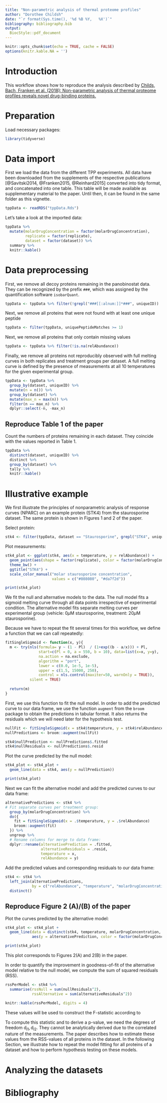 ```yaml
---
title: "Non-parametric analysis of thermal proteome profiles"
author: "Dorothee Childsh"
date: "`r format(Sys.time(), '%d %B %Y,   %X')`"
bibliography: bibliography.bib
output: 
  BiocStyle::pdf_document
---
```


```r
knitr::opts_chunk$set(echo = TRUE, cache = FALSE)
options(knitr.kable.NA = '')
```

# Introduction
This workflow shows how to reproduce the analysis described by [Childs, Bach, Franken et al. (2018): Non-parametric analysis of thermal proteome profiles reveals novel drug-binding proteins.](https://www.biorxiv.org/content/early/2018/07/22/373845)

# Preparation

Load necessary packages:
```r
library(tidyverse)
```

# Data import

First we load the data from the different TPP experiments. All data have been downloaded from the supplements of the respective publications [@Savitski2014, @Franken2015, @Reinhard2015] converted into tidy format, and concatenated into one table. This table will be made available as supplementary material to the paper. Until then, it can be found in the same folder as this vignette.

```r
tppData <- readRDS("tppData.Rds")
```

Let's take a look at the imported data:
```r
tppData %>% 
  mutate(molarDrugConcentration = factor(molarDrugConcentration), 
         replicate = factor(replicate), 
         dataset = factor(dataset)) %>% 
  summary %>% 
  knitr::kable()
```

# Data preprocessing

First, we remove all decoy proteins remaining in the panobinostat data. They can be recognized by the prefix `###`, which was assigned by the quantification software `isobarQuant`.

```r
tppData <- tppData %>% filter(!grepl("###[[:alnum:]]*###", uniqueID))
```

Next, we remove all proteins that were not found with at least one unique peptide
```r
tppData <- filter(tppData, uniquePeptideMatches >= 1)
```

Next, we remove all proteins that only contain missing values
```r
tppData <- tppData %>% filter(!is.na(relAbundance))
```


Finally, we remove all proteins not reproducibly observed with full melting curves in both replicates and treatment groups per dataset.
A full melting curve is defined by the presence of measurements at all 10 temperatures for the given experimental group.

```r
tppData <- tppData %>%
  group_by(dataset, uniqueID) %>%
  mutate(n = n()) %>%
  group_by(dataset) %>%
  mutate(max_n = max(n)) %>% 
  filter(n == max_n) %>%
  dplyr::select(-n, -max_n)
```

## Reproduce Table 1 of the paper
Count the numbers of proteins remaining in each dataset. They coincide with the values reported in Table 1.

```r
tppData %>% 
  distinct(dataset, uniqueID) %>% 
  distinct %>% 
  group_by(dataset) %>% 
  tally %>%
  knitr::kable()
```

# Illustrative example

We first illustrate the principles of nonparametric analysis of response curves (NPARC) on an example protein (STK4) from the staurosporine dataset. The same protein is shown in Figures 1 and 2 of the paper.

Select protein:
```r
stk4 <- filter(tppData, dataset == "Staurosporine", grepl("STK4", uniqueID))
```

Plot measurements:
```r
stk4_plot <- ggplot(stk4, aes(x = temperature, y = relAbundance)) +
  geom_point(aes(shape = factor(replicate), color = factor(molarDrugConcentration))) +
  theme_bw() +
  ggtitle("STK4") +
  scale_color_manual("molar staurosporine concentration", 
                     values = c("#808080", "#da7f2d"))

print(stk4_plot)
```

We fit the null and alternative models to the data. The null model fits a sigmoid melting curve through all data points irrespective of experimental condition. The alternative model fits separate melting curves per experimental group (vehicle: $0 \mu$M staurosporine, treatment: $20 \mu$M staurosporine). 

Because we have to repeat the fit several times for this workflow, we define a function that we can call repeatedly:
```r
fitSingleSigmoid <- function(x, y){
  m <- try(nls(formula= y ~ (1 - Pl)  / (1+exp((b - a/x))) + Pl, 
               start=c(Pl = 0, a = 550, b = 10), data=list(x=x, y=y),
               na.action = na.exclude, 
               algorithm = "port",
               lower = c(0.0, 1e-5, 1e-5), 
               upper = c(1.5, 15000, 250),
               control = nls.control(maxiter=50, warnOnly = TRUE)),
           silent = TRUE)
  
  return(m)
}
```

First, we use this function to fit the null model. In order to add the predicted curve to our data frame, we use the function `augment` from the `broom` package to obtain the predictions in tabular format. It also returns the residuals which we will need later for the hypothesis test.

```r
nullFit <- fitSingleSigmoid(x = stk4$temperature, y = stk4$relAbundance)
nullPredictions <- broom::augment(nullFit)

stk4$nullPrediction <- nullPredictions$.fitted
stk4$nullResiduals <- nullPredictions$.resid
```

Plot the curve predicted by the null model:
```r
stk4_plot <- stk4_plot +
  geom_line(data = stk4, aes(y = nullPrediction))

print(stk4_plot)
```

Next we can fit the alternative model and add the predicted curves to our data frame:
```r
alternativePredictions <- stk4 %>%
# Fit separate curves per treatment group:
  group_by(molarDrugConcentration) %>%
  do({
    fit = fitSingleSigmoid(x = .$temperature, y = .$relAbundance)
    broom::augment(fit)
  }) %>%
  ungroup %>%
  # Rename columns for merge to data frame:
  dplyr::rename(alternativePrediction = .fitted,
                alternativeResiduals = .resid,
                temperature = x,
                relAbundance = y)
```

Add the predicted values and corresponding residuals to our data frame:
```r
stk4 <- stk4 %>%
  left_join(alternativePredictions, 
            by = c("relAbundance", "temperature", "molarDrugConcentration")) %>%
  distinct()
```


## Reproduce Figure 2 (A)/(B) of the paper
Plot the curves predicted by the alternative model:
```r
stk4_plot <- stk4_plot +
  geom_line(data = distinct(stk4, temperature, molarDrugConcentration, alternativePrediction), 
            aes(y = alternativePrediction, color = factor(molarDrugConcentration)))

print(stk4_plot)
```

This plot corresponds to Figures 2(A) and 2(B) in the paper.

In order to quantify the improvement in goodness-of-fit of the alternative model relative to the null model, we compute the sum of squared residuals (RSS). 

```r
rssPerModel <- stk4 %>%
  summarise(rssNull = sum(nullResiduals^2),
            rssAlternative = sum(alternativeResiduals^2))

knitr::kable(rssPerModel, digits = 4)
```

These values will be used to construct the F-statistic according to

\begin{equation}
\label{eq:f_stat}
    \operatorname{F}_{i} = \frac{\operatorname{d}_{i2}}{\operatorname{d}_{i1}} \cdot \frac{\operatorname{RSS}^{0}_{i} - \operatorname{RSS}^{1}_{i}}{\operatorname{RSS}^{1}_{i}}.
\end{equation}

To compute this statistic and to derive a p-value, we need the degrees of freedom $\operatorname{d}_{i1}, \operatorname{d}_{i2}$. They cannot be analytically derived due to the correlated nature of the measurements. The paper describes how to estimate these values from the RSS-values of all proteins in the dataset. In the following Section, we illustrate how to repeat the model fitting for all proteins of a dataset and how to perform hypothesis testing on these models.

# Analyzing the datasets

# Bibliography